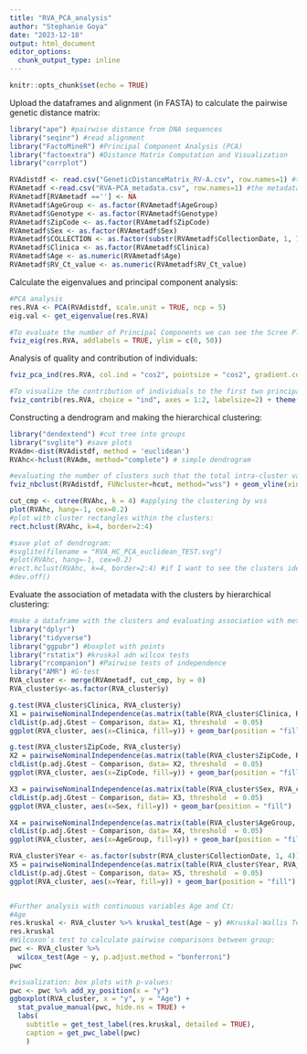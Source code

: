 ```yaml
---
title: "RVA_PCA_analysis"
author: "Stephanie Goya"
date: "2023-12-18"
output: html_document
editor_options: 
  chunk_output_type: inline
---
```


```r
knitr::opts_chunk$set(echo = TRUE)
```

Upload the dataframes and alignment (in FASTA) to calculate the pairwise genetic distance matrix:

```r
library("ape") #pairwise distance from DNA sequences
library("seqinr") #read alignment 
library("FactoMineR") #Principal Component Analysis (PCA)
library("factoextra") #Distance Matrix Computation and Visualization
library("corrplot")

RVAdistdf <- read.csv("GeneticDistanceMatrix_RV-A.csv", row.names=1) #the pairwise genetic distance dataframe
RVAmetadf <-read.csv("RVA-PCA_metadata.csv", row.names=1) #the metadata associated to sequences/individuals
RVAmetadf[RVAmetadf ==''] <- NA
RVAmetadf$AgeGroup <- as.factor(RVAmetadf$AgeGroup)
RVAmetadf$Genotype <- as.factor(RVAmetadf$Genotype)
RVAmetadf$ZipCode <- as.factor(RVAmetadf$ZipCode)
RVAmetadf$Sex <- as.factor(RVAmetadf$Sex)
RVAmetadf$COLLECTION <- as.factor(substr(RVAmetadf$CollectionDate, 1, 7))
RVAmetadf$Clinica <- as.factor(RVAmetadf$Clinica)
RVAmetadf$Age <- as.numeric(RVAmetadf$Age)
RVAmetadf$RV_Ct_value <- as.numeric(RVAmetadf$RV_Ct_value)
```

Calculate the eigenvalues and principal component analysis:

```r
#PCA analysis
res.RVA <- PCA(RVAdistdf, scale.unit = TRUE, ncp = 5)
eig.val <- get_eigenvalue(res.RVA)

#To evaluate the number of Principal Components we can see the Scree Plot, which is the plot of the eigenvalues ordered from largest to the smallest.
fviz_eig(res.RVA, addlabels = TRUE, ylim = c(0, 50))
```

Analysis of quality and contribution of individuals:

```r
fviz_pca_ind(res.RVA, col.ind = "cos2", pointsize = "cos2", gradient.cols = c("#00AFBB", "#E7B800", "#FC4E07"), labelsize=2)

#To visualize the contribution of individuals to the first two principal components:
fviz_contrib(res.RVA, choice = "ind", axes = 1:2, labelsize=2) + theme(text = element_text(size=7))
```

Constructing a dendrogram and making the hierarchical clustering:

```r
library("dendextend") #cut tree into groups
library("svglite") #save plots
RVAdm<-dist(RVAdistdf, method = 'euclidean') 
RVAhc<-hclust(RVAdm, method="complete") # simple dendrogram

#evaluating the number of clusters such that the total intra-cluster variation (total within-cluster sum of square, WSS) is minimized:
fviz_nbclust(RVAdistdf, FUNcluster=hcut, method="wss") + geom_vline(xintercept = 4, linetype = 2)

cut_cmp <- cutree(RVAhc, k = 4) #applying the clustering by wss
plot(RVAhc, hang=-1, cex=0.2) 
#plot with cluster rectangles within the clusters:
rect.hclust(RVAhc, k=4, border=2:4)

#save plot of dendrogram:
#svglite(filename = "RVA_HC_PCA_euclidean_TEST.svg")
#plot(RVAhc, hang=-1, cex=0.2) 
#rect.hclust(RVAhc, k=4, border=2:4) #if I want to see the clusters identified by a rectangle
#dev.off()
```

Evaluate the association of metadata with the clusters by hierarchical clustering:

```r
#make a dataframe with the clusters and evaluating association with metadata using G test of independence between groups:
library("dplyr")
library("tidyverse")
library("ggpubr") #boxplot with points
library("rstatix") #kruskal adn wilcox tests
library("rcompanion") #Pairwise tests of independence
library("AMR") #G-test
RVA_cluster <- merge(RVAmetadf, cut_cmp, by = 0)
RVA_cluster$y<-as.factor(RVA_cluster$y)

g.test(RVA_cluster$Clinica, RVA_cluster$y)
X1 = pairwiseNominalIndependence(as.matrix(table(RVA_cluster$Clinica, RVA_cluster$y)), compare = "column", fisher = FALSE, chisq = FALSE, method = "bonferroni", digits = 3)
cldList(p.adj.Gtest ~ Comparison, data= X1, threshold  = 0.05)
ggplot(RVA_cluster, aes(x=Clinica, fill=y)) + geom_bar(position = "fill")

g.test(RVA_cluster$ZipCode, RVA_cluster$y)
X2 = pairwiseNominalIndependence(as.matrix(table(RVA_cluster$ZipCode, RVA_cluster$y)), compare = "column", fisher = FALSE, chisq = FALSE, method = "bonferroni", digits = 3)
cldList(p.adj.Gtest ~ Comparison, data= X2, threshold  = 0.05)
ggplot(RVA_cluster, aes(x=ZipCode, fill=y)) + geom_bar(position = "fill") + theme(axis.text.x = element_text(angle = 45, hjust = 1)) 

X3 = pairwiseNominalIndependence(as.matrix(table(RVA_cluster$Sex, RVA_cluster$y)), compare = "column", fisher = FALSE, chisq = FALSE, method = "bonferroni", digits = 3)
cldList(p.adj.Gtest ~ Comparison, data= X3, threshold  = 0.05)
ggplot(RVA_cluster, aes(x=Sex, fill=y)) + geom_bar(position = "fill")

X4 = pairwiseNominalIndependence(as.matrix(table(RVA_cluster$AgeGroup, RVA_cluster$y)), compare = "column", fisher = FALSE, chisq = FALSE, method = "bonferroni", digits = 3) 
cldList(p.adj.Gtest ~ Comparison, data= X4, threshold  = 0.05)
ggplot(RVA_cluster, aes(x=AgeGroup, fill=y)) + geom_bar(position = "fill") + scale_x_discrete(limits = c("less5", "5-17", "18-65", "more65"))

RVA_cluster$Year <- as.factor(substr(RVA_cluster$CollectionDate, 1, 4))
X5 = pairwiseNominalIndependence(as.matrix(table(RVA_cluster$Year, RVA_cluster$y)), compare = "column", fisher = FALSE, chisq = FALSE, method = "bonferroni", digits = 3)
cldList(p.adj.Gtest ~ Comparison, data= X5, threshold  = 0.05)
ggplot(RVA_cluster, aes(x=Year, fill=y)) + geom_bar(position = "fill")


#Further analysis with continuous variables Age and Ct:
#Age
res.kruskal <- RVA_cluster %>% kruskal_test(Age ~ y) #Kruskal-Wallis Test
res.kruskal
#Wilcoxon’s test to calculate pairwise comparisons between group:
pwc <- RVA_cluster %>% 
  wilcox_test(Age ~ y, p.adjust.method = "bonferroni") 
pwc

#visualization: box plots with p-values:
pwc <- pwc %>% add_xy_position(x = "y")
ggboxplot(RVA_cluster, x = "y", y = "Age") +
  stat_pvalue_manual(pwc, hide.ns = TRUE) +
  labs(
    subtitle = get_test_label(res.kruskal, detailed = TRUE),
    caption = get_pwc_label(pwc)
    )
```

